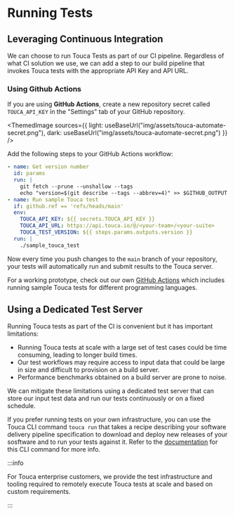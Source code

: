 
# Running Tests

## Leveraging Continuous Integration

We can choose to run Touca Tests as part of our CI pipeline. Regardless of what
CI solution we use, we can add a step to our build pipeline that invokes Touca
tests with the appropriate API Key and API URL.

### Using Github Actions

If you are using **GitHub Actions**, create a new repository secret called
`TOUCA_API_KEY` in the "Settings" tab of your GitHub repository.

<ThemedImage
  sources={{
    light: useBaseUrl("img/assets/touca-automate-secret.png"),
    dark: useBaseUrl("img/assets/touca-automate-secret.png")
  }}
/>

Add the following steps to your GitHub Actions workflow:

```yaml
- name: Get version number
  id: params
  run: |
    git fetch --prune --unshallow --tags
    echo "version=$(git describe --tags --abbrev=4)" >> $GITHUB_OUTPUT
- name: Run sample Touca test
  if: github.ref == 'refs/heads/main'
  env:
    TOUCA_API_KEY: ${{ secrets.TOUCA_API_KEY }}
    TOUCA_API_URL: https://api.touca.io/@/<your-team>/<your-suite>
    TOUCA_TEST_VERSION: ${{ steps.params.outputs.version }}
  run: |
    ./sample_touca_test
```

Now every time you push changes to the `main` branch of your repository, your
tests will automatically run and submit results to the Touca server.

For a working prototype, check out our own
[GitHub Actions](https://github.com/trytouca/trytouca/blob/main/.github/workflows/build.yml#L709-L719)
which includes running sample Touca tests for different programming languages.

## Using a Dedicated Test Server

Running Touca tests as part of the CI is convenient but it has important
limitations:

- Running Touca tests at scale with a large set of test cases could be time
  consuming, leading to longer build times.
- Our test workflows may require access to input data that could be large in
  size and difficult to provision on a build server.
- Performance benchmarks obtained on a build server are prone to noise.

We can mitigate these limitations using a dedicated test server that can store
our input test data and run our tests continuously or on a fixed schedule.

If you prefer running tests on your own infrastructure, you can use the Touca
CLI command `touca run` that takes a recipe describing your software delivery
pipeline specification to download and deploy new releases of your sosftware and
to run your tests against it. Refer to the
[documentation](/cli/test/#running-tests-on-a-test-machine) for this CLI command
for more info.

:::info

For Touca enterprise customers, we provide the test infrastructure and tooling
required to remotely execute Touca tests at scale and based on custom
requirements.

:::

